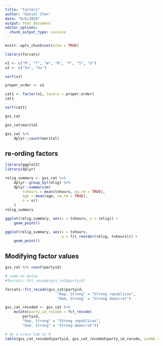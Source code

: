 ```yaml
---
title: "factors"
author: "Daniel Chen"
date: "6/6/2018"
output: html_document
editor_options: 
  chunk_output_type: console
---
```


```r
knitr::opts_chunk$set(echo = TRUE)
```

```r
library(forcats)
```

```r
x1 <- c("M", "T", "W", "R", "F", "S", "U")
x2 <- c("Sa", "Su")
```

```r
sort(x1)
```

```r
proper_order <- x1
```

```r
cat1 <- factor(x1, levels = proper_order)
cat1
```

```r
sort(cat1)
```


```r
gss_cat
```

```r
gss_cat$marital
```

```r
gss_cat %>%
    dplyr::count(marital)
```

## re-ording factors

```r
library(ggplot2)
library(dplyr)

relig_summary <- gss_cat %>%
    dplyr::group_by(relig) %>%
    dplyr::summarize(
        tvhours = mean(tvhours, na.rm = TRUE),
        age = mean(age, na.rm = TRUE),
        n = n()
    )
relig_summary
```

```r
ggplot(relig_summary, aes(x = tvhours, y = relig)) +
    geom_point()
```

```r
ggplot(relig_summary, aes(x = tvhours,
                          y = fct_reorder(relig, tvhours))) +
    geom_point()
```

## Modifying factor values

```r
gss_cat %>% count(partyid)
```

```r
# same as below
#forcats::fct_recode(gss_cat$partyid)
```


```r
forcats::fct_recode(gss_cat$partyid,
                        "Rep, Strong" = "Strong republican",
                        "Dem, Strong" = "Strong democrat")
```

```r
gss_cat_recoded <- gss_cat %>%
    mutate(party_id_recode = fct_recode(
        partyid,
        "Rep, Strong" = "Strong republican",
        "Dem, Strong" = "Strong democrat"))
```

```r
# do a cross tab in R
table(gss_cat_recoded$partyid, gss_cat_recoded$party_id_recode, useNA = 'always')
```

